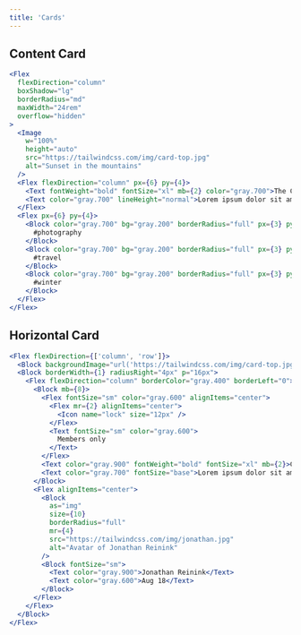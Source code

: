 ```yaml
---
title: 'Cards'
---
```


## Content Card

```jsx live
<Flex
  flexDirection="column"
  boxShadow="lg"
  borderRadius="md"
  maxWidth="24rem"
  overflow="hidden"
>
  <Image
    w="100%"
    height="auto"
    src="https://tailwindcss.com/img/card-top.jpg"
    alt="Sunset in the mountains"
  />
  <Flex flexDirection="column" px={6} py={4}>
    <Text fontWeight="bold" fontSize="xl" mb={2} color="gray.700">The Coldest Sunset</Text>
    <Text color="gray.700" lineHeight="normal">Lorem ipsum dolor sit amet, consectetur adipisicing elit. Voluptatibus quia, nulla! Maiores et perferendis eaque, exercitationem praesentium nihil.</Text>
  </Flex>
  <Flex px={6} py={4}>
    <Block color="gray.700" bg="gray.200" borderRadius="full" px={3} py={1} mr={2}>
      #photography
    </Block>
    <Block color="gray.700" bg="gray.200" borderRadius="full" px={3} py={1} mr={2}>
      #travel
    </Block>
    <Block color="gray.700" bg="gray.200" borderRadius="full" px={3} py={1}>
      #winter
    </Block>
  </Flex>
</Flex>
```

## Horizontal Card
```jsx live
<Flex flexDirection={['column', 'row']}>
  <Block backgroundImage="url('https://tailwindcss.com/img/card-top.jpg')" radiusLeft="4px" backgroundSize="cover" width="30rem" backgroundRepeat="no-repeat" />
  <Block borderWidth={1} radiusRight="4px" p="16px">
    <Flex flexDirection="column" borderColor="gray.400" borderLeft="0">
      <Block mb={8}>
        <Flex fontSize="sm" color="gray.600" alignItems="center">
          <Flex mr={2} alignItems="center">
            <Icon name="lock" size="12px" />
          </Flex>
          <Text fontSize="sm" color="gray.600">
            Members only
          </Text>
        </Flex>
        <Text color="gray.900" fontWeight="bold" fontSize="xl" mb={2}>Can coffee make you a better developer?</Text>
        <Text color="gray.700" fontSize="base">Lorem ipsum dolor sit amet, consectetur adipisicing elit. Voluptatibus quia, nulla! Maiores et perferendis eaque, exercitationem praesentium nihil.</Text>
      </Block>
      <Flex alignItems="center">
        <Block
          as="img"
          size={10}
          borderRadius="full"
          mr={4}
          src="https://tailwindcss.com/img/jonathan.jpg"
          alt="Avatar of Jonathan Reinink"
        />
        <Block fontSize="sm">
          <Text color="gray.900">Jonathan Reinink</Text>
          <Text color="gray.600">Aug 18</Text>
        </Block>
      </Flex>
    </Flex>
  </Block>
</Flex>
```